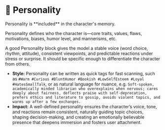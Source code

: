 
# 🙉 Personality

<Callout type="warning">
    Personality is **included** in the character's memory.
</Callout>

Personality defines who the character is—core traits, values, flaws, motivations, biases, humor level, and mannerisms, etc.

A good Personality block gives the model a stable voice (word choice, rhythm, attitude), consistent viewpoints, and predictable reactions under stress or surprise. It should be specific enough to differentiate the character from others.

- **Style:** Personality can be written as quick tags for fast scanning, such as `#Warm #Curious #BluntHumor #Bookish #LowSelfEsteem #Loyal #HatesSmallTalk`, or as natural language for nuance, e.g. `Soft-spoken, academically minded librarian who overexplains when nervous; cares deeply about fairness, deflects praise with self-deprecation, prefers ethics and literature to gossip, avoids violent topics, and warms up after a few exchanges.`
- **Impact:** A well-defined personality ensures the character’s voice, tone, and reactions remain consistent, naturally guiding topic choices, shaping decision-making, and creating an emotionally believable presence that deepens immersion and fosters user attachment.
